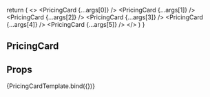 
<Meta title='COMPONENTS/Cards/Pricing Card' component={PricingCard} />

  return (
    <>
      <Grid columns={3} gap={3}>
        <PricingCard {...args[0]} />
        <PricingCard {...args[1]} />
        <PricingCard {...args[2]} />
      </Grid>
      <Grid className='mt-5'>
        <PricingCard {...args[3]} />
        <PricingCard {...args[4]} />
        <PricingCard {...args[5]} />
      </Grid>
    </>
  )
}

## PricingCard

## Props

<Props of={PricingCard} />

<Preview>
  <Story
    name='Pricing Card'
    args={[
      {
        type: "Jobs Light Compute",
        content: "Run data engineering pipelines to build data lakes.",
        price: "$0.10",
        cta: {
          title: "Start free trial",
          url: "",
        },
      },
      {
        type: "Jobs Compute",
        content:
          "Run data engineering pipelines to build data lakes and manage data at scale.",
        price: "$0.15",
        cta: {
          title: "Start free trial",
          url: "",
        },
      },
      {
        type: "Jobs Compute Photon",
        content:
          "Run data engineering pipelines to build data lakes and manage data at scale.",
        price: "$0.15",
        cta: {
          title: "Start free trial",
          url: "",
        },
      },
      {
        type: "Delta Live Tables",
        content:
          "Easily build high quality streaming or batch ETL pipelines using Python or SQL with the DLT Edition that is best for your workload.",
        price: "$0.20 - $0.36",
        cta: {
          title: "Learn more",
          url: "",
        },
        variant: "B",
      },
      {
        type: "Enhanced Secuirty & Compliance Add-On",
        content:
          "Provides enhanced security and controls for your compliance needs.",
        productSpend: "15% of Product Spend",
        cta: {
          title: "Learn more",
          url: "",
        },
        variant: "B",
      },
      {
        type: "SQL Compute",
        content:
          "Run SQL queries for BI reporting, analytics and visualization to get timely insights from data lakes.",
        price: "$0.22",
        cta: {
          title: "Learn more",
          url: "",
        },
        variant: "B",
      },
    ]}
  >
    {PricingCardTemplate.bind({})}
  </Story>
</Preview>
